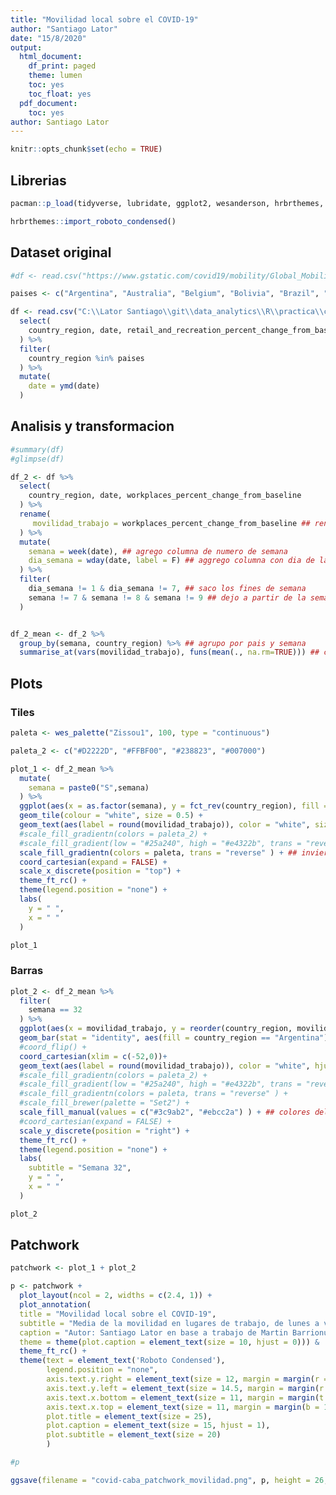 ```yaml
---
title: "Movilidad local sobre el COVID-19"
author: "Santiago Lator"
date: "15/8/2020"
output:
  html_document:
    df_print: paged
    theme: lumen
    toc: yes
    toc_float: yes
  pdf_document:
    toc: yes
author: Santiago Lator
---
```


```r
knitr::opts_chunk$set(echo = TRUE)
```

## Librerias

```r
pacman::p_load(tidyverse, lubridate, ggplot2, wesanderson, hrbrthemes, patchwork)

hrbrthemes::import_roboto_condensed()
```


## Dataset original

```r

#df <- read.csv("https://www.gstatic.com/covid19/mobility/Global_Mobility_Report.csv?cachebust=fad0787569d04d8e", encoding = "UTF-8")

paises <- c("Argentina", "Australia", "Belgium", "Bolivia", "Brazil", "Chile", "Colombia", "France", "Germany", "India", "Israel", "Italy", "Japan", "Mexico", "Paraguay", "Peru", "Spain", "United Kingdom")

df <- read.csv("C:\\Lator Santiago\\git\\data_analytics\\R\\practica\\covid-19\\mobility_report\\Global_Mobility_Report.csv", encoding = "UTF-8") %>%
  select(
    country_region, date, retail_and_recreation_percent_change_from_baseline, grocery_and_pharmacy_percent_change_from_baseline, parks_percent_change_from_baseline, transit_stations_percent_change_from_baseline, workplaces_percent_change_from_baseline, residential_percent_change_from_baseline
  ) %>%
  filter(
    country_region %in% paises
  ) %>%
  mutate(
    date = ymd(date)
  )
```

## Analisis y transformacion

```r
#summary(df)
#glimpse(df)

df_2 <- df %>%
  select(
    country_region, date, workplaces_percent_change_from_baseline
  ) %>%
  rename(
     movilidad_trabajo = workplaces_percent_change_from_baseline ## renombro columna por comodidad de trabajo
  ) %>%
  mutate(
    semana = week(date), ## agrego columna de numero de semana
    dia_semana = wday(date, label = F) ## aggrego columna con dia de la semana
  ) %>%
  filter(
    dia_semana != 1 & dia_semana != 7, ## saco los fines de semana
    semana != 7 & semana != 8 & semana != 9 ## dejo a partir de la semana 10
  )


df_2_mean <- df_2 %>% 
  group_by(semana, country_region) %>% ## agrupo por pais y semana
  summarise_at(vars(movilidad_trabajo), funs(mean(., na.rm=TRUE))) ## calculo el mean de la movilidad
```

## Plots

### Tiles

```r
paleta <- wes_palette("Zissou1", 100, type = "continuous")

paleta_2 <- c("#D2222D", "#FFBF00", "#238823", "#007000")

plot_1 <- df_2_mean %>%
  mutate(
    semana = paste0("S",semana)
  ) %>% 
  ggplot(aes(x = as.factor(semana), y = fct_rev(country_region), fill = movilidad_trabajo)) + ## uso forcats para ordenar alfabeticamente los paises
  geom_tile(colour = "white", size = 0.5) +
  geom_text(aes(label = round(movilidad_trabajo)), color = "white", size = ifelse(df_2_mean$country_region == "Argentina", 4.2, 3.5)) +
  #scale_fill_gradientn(colors = paleta_2) +
  #scale_fill_gradient(low = "#25a240", high = "#e4322b", trans = "reverse") +
  scale_fill_gradientn(colors = paleta, trans = "reverse" ) + ## invierto la paleta
  coord_cartesian(expand = FALSE) +
  scale_x_discrete(position = "top") +
  theme_ft_rc() +
  theme(legend.position = "none") +
  labs(
    y = " ",
    x = " "
  )

plot_1
```
### Barras

```r
plot_2 <- df_2_mean %>%
  filter(
    semana == 32
  ) %>% 
  ggplot(aes(x = movilidad_trabajo, y = reorder(country_region, movilidad_trabajo))) + 
  geom_bar(stat = "identity", aes(fill = country_region == "Argentina")) + ## highlight Argentina
  #coord_flip() +
  coord_cartesian(xlim = c(-52,0))+
  geom_text(aes(label = round(movilidad_trabajo)), color = "white", hjust = 1.5, size = 3.5) +
  #scale_fill_gradientn(colors = paleta_2) +
  #scale_fill_gradient(low = "#25a240", high = "#e4322b", trans = "reverse") +
  #scale_fill_gradientn(colors = paleta, trans = "reverse" ) +
  #scale_fill_brewer(palette = "Set2") +
  scale_fill_manual(values = c("#3c9ab2", "#ebcc2a") ) + ## colores del highlight
  #coord_cartesian(expand = FALSE) +
  scale_y_discrete(position = "right") +
  theme_ft_rc() +
  theme(legend.position = "none") +
  labs(
    subtitle = "Semana 32",
    y = " ",
    x = " "
  )

plot_2
```

## Patchwork
```r
patchwork <- plot_1 + plot_2

p <- patchwork + 
  plot_layout(ncol = 2, widths = c(2.4, 1)) +
  plot_annotation(
  title = "Movilidad local sobre el COVID-19",
  subtitle = "Media de la movilidad en lugares de trabajo, de lunes a viernes",
  caption = "Autor: Santiago Lator en base a trabajo de Martin Barrionuevo | tw: @SantiagoLator\n\nFuente: https://www.google.com/covid19/mobility\n",
  theme = theme(plot.caption = element_text(size = 10, hjust = 0))) &
  theme_ft_rc() +
  theme(text = element_text('Roboto Condensed'),
        legend.position = "none",
        axis.text.y.right = element_text(size = 12, margin = margin(r = 10, unit = "pt")),
        axis.text.y.left = element_text(size = 14.5, margin = margin(r = 10, unit = "pt")),
        axis.text.x.bottom = element_text(size = 11, margin = margin(t = 10, unit = "pt")),
        axis.text.x.top = element_text(size = 11, margin = margin(b = 10, unit = "pt")),
        plot.title = element_text(size = 25),
        plot.caption = element_text(size = 15, hjust = 1),
        plot.subtitle = element_text(size = 20)
        )

#p

ggsave(filename = "covid-caba_patchwork_movilidad.png", p, height = 26, width = 39, dpi = 300, units = "cm", device = "png")
```

